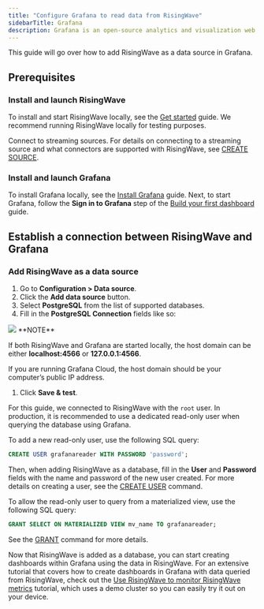 ```yaml
---
title: "Configure Grafana to read data from RisingWave"
sidebarTitle: Grafana
description: Grafana is an open-source analytics and visualization web application. It is well suited for time-series data as well as application and server monitoring.
---
```



This guide will go over how to add RisingWave as a data source in Grafana.

## Prerequisites

### Install and launch RisingWave

To install and start RisingWave locally, see the [Get started](/docs/current/get-started/) guide. We recommend running RisingWave locally for testing purposes.

Connect to streaming sources. For details on connecting to a streaming source and what connectors are supported with RisingWave, see [CREATE SOURCE](/docs/current/sql-create-source/).

### Install and launch Grafana

To install Grafana locally, see the [Install Grafana](https://grafana.com/docs/grafana/latest/setup-grafana/installation/) guide. Next, to start Grafana, follow the **Sign in to Grafana** step of the [Build your first dashboard](https://grafana.com/docs/grafana/latest/getting-started/build-first-dashboard/) guide.

## Establish a connection between RisingWave and Grafana

### Add RisingWave as a data source

1. Go to **Configuration > Data source**.
2. Click the **Add data source** button.
3. Select **PostgreSQL** from the list of supported databases.
4. Fill in the **PostgreSQL Connection** fields like so:

<Frame>
  <img src="/images/grafana-integration-67705803f2d1ed7272d0f1556d046602.png"/>
</Frame>

<Info>
**NOTE**

If both RisingWave and Grafana are started locally, the host domain can be either **localhost:4566** or **127.0.0.1:4566**.

If you are running Grafana Cloud, the host domain should be your computer’s public IP address.
</Info>

1. Click **Save & test**.

For this guide, we connected to RisingWave with the `root` user. In production, it is recommended to use a dedicated read-only user when querying the database using Grafana.

To add a new read-only user, use the following SQL query:

```sql
CREATE USER grafanareader WITH PASSWORD 'password';
```

Then, when adding RisingWave as a database, fill in the **User** and **Password** fields with the name and password of the new user created. For more details on creating a user, see the [CREATE USER](/docs/current/sql-create-user/) command.

To allow the read-only user to query from a materialized view, use the following SQL query:

```sql
GRANT SELECT ON MATERIALIZED VIEW mv_name TO grafanareader;
```

See the [GRANT](/docs/current/sql-grant/) command for more details.

Now that RisingWave is added as a database, you can start creating dashboards within Grafana using the data in RisingWave. For an extensive tutorial that covers how to create dashboards in Grafana with data queried from RisingWave, check out the [Use RisingWave to monitor RisingWave metrics](/docs/current/use-risingwave-to-monitor-risingwave-metrics/) tutorial, which uses a demo cluster so you can easily try it out on your device.
